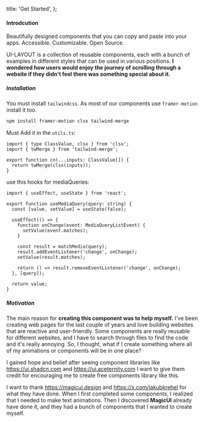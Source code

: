   title: 'Get Started',
};


<div className='mt-24'>
  <h4 className='text-4xl font-semibold'>Introdcution</h4>
</div>

Beautifully designed components that you can copy and paste into your apps. Accessible. Customizable. Open Source.

UI-LAYOUT is a collection of reusable components, each with a bunch of examples in different styles that can be used in various positions.
**I wondered how users would enjoy the journey of scrolling through a website if they didn't feel there was something special about it.**

##### Installation

You must install `tailwindcss`. As most of our components use `framer-motion` install it too.

```bash
npm install framer-motion clsx tailwind-merge
```

Must Add it in the `utils.ts`:

```tsx utils.tsx
import { type ClassValue, clsx } from 'clsx';
import { twMerge } from 'tailwind-merge';

export function cn(...inputs: ClassValue[]) {
  return twMerge(clsx(inputs));
}
```

use this hooks for mediaQueries:

```tsx use-media-query.tsx
import { useEffect, useState } from 'react';

export function useMediaQuery(query: string) {
  const [value, setValue] = useState(false);

  useEffect(() => {
    function onChange(event: MediaQueryListEvent) {
      setValue(event.matches);
    }

    const result = matchMedia(query);
    result.addEventListener('change', onChange);
    setValue(result.matches);

    return () => result.removeEventListener('change', onChange);
  }, [query]);

  return value;
}
```

##### Motivation

The main reason for **creating this component was to help myself.** I've been creating web pages for the last couple of years and love building websites that are reactive and user-friendly. Some components are really reusable for different websites, and I have to search through files to find the code and it's really annoying. So, I thought, what if I create something where all of my animations or components will be in one place?

I gained hope and belief after seeing component libraries like https://ui.shadcn.com and https://ui.aceternity.com I want to give them credit for encouraging me to create free components library like this.

I want to thank https://magicui.design and https://x.com/jakubkrehel for what they have done. When I first completed some components, I realized that I needed to make text animations. Then I discovered **MagicUI** already have done it, and they had a bunch of components that I wanted to create myself.

<Footer />

<div className='mb-4'></div>
